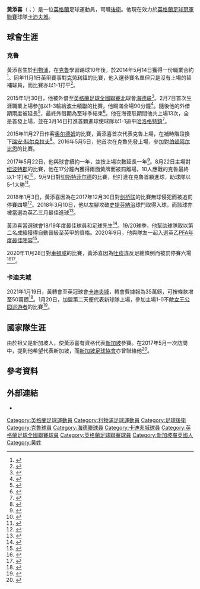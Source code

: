 {{noteTA
|G1=Football
|G2=FAcup
|1=zh-hans:瑞安·科尔克拉夫;zh-hk:瑞安·高哥洛夫
}}
{{Infobox football biography
|name           = 黃添喜<br>Perry Ng
|image          = Perry Ng.jpg
|image_size     = 
|caption        = 效力克魯時的黃添喜
|fullname       = {{lang|en|Perry Tian Hee Ng}}<ref>{{cite web |url=http://www.thefa.com/-/media/files/thefaportal/governance-docs/registrations/march-2015.ashx |title=List of Temporary Transfers of Players under Written Contract Between 01/03/2015 and 31/03/2015 |publisher=The Football Association |format=PDF |page=15 |access-date=2019-03-10}}</ref>
|birth_date     = {{birth date and age|1996|4|27}}<ref name="11v11">{{cite web |title=Perry Ng |url=https://www.11v11.com/players/perry-ng-242959/ |publisher=11v11 |access-date=2015-12-01}}</ref>
|birth_place    = {{ENG}}[[利物浦|利物浦]]
|height         = {{convert|1.80|m|order=flip}}<ref name="11v11"/>
|position       = [[後衛_(足球)|後衛]]
|currentclub    = [[卡迪夫城足球俱乐部|卡迪夫城]]
|clubnumber     = 38
|youthyears1    = 2004–2014
|youthclubs1    = [[克鲁足球俱乐部|克鲁]]
|years1         = 2014–2021
|clubs1         = [[克鲁足球俱乐部|克鲁]]
|caps1          = 155
|goals1         = 7
|years2         = 2015
|clubs2         = → [[海德联足球俱乐部|海德联]]
|caps2          = 13
|goals2         = 1
|years3         = 2021–
|clubs3         = [[卡迪夫城足球俱乐部|卡迪夫城]]
|caps3          = 22
|goals3         = 0
|medaltemplates = 
|club-update    = 2021年8月17日
|nationalteam-update = 
}}
'''黃添喜'''（{{lang-en|Perry Tian Hee Ng}}；{{bd|1996年|4月27日}}）是一位[[英格蘭|英格蘭]]足球運動員，司職[[後衛_(足球)|後衛]]。他現在效力於[[英格蘭足球冠軍聯賽|英格蘭足球冠軍聯賽]]球隊[[卡迪夫城足球俱乐部|卡迪夫城]]。

==球會生涯==
===克鲁===
黃添喜生於[[利物浦|利物浦]]，在[[克鲁足球俱乐部|克鲁]]學習踢球10年後，於2014年5月14日獲得一份職業合約<ref>{{cite news|title=Crewe Alexandra: Scholar Perry Ng signs two-year professional deal with the club|url=http://www.stokesentinel.co.uk/Crewe-Alexandra-Scholar-Perry-Ng-signs-year/story-21094184-detail/story.html|access-date=2015-11-28|work=Stoke Sentinel|date=2014-05-14}}</ref>。同年11月1日[[英格蘭足球甲級聯賽|英甲]]賽事對[[克劳利镇足球俱乐部|克劳利镇]]的比賽，他入選參賽名單但只是沒有上場的替補球員，而比賽亦以1-1打平<ref>{{cite news|title=Crawley 1–1 Crewe|url=https://www.bbc.co.uk/sport/0/football/29767337|access-date=2015-11-28|publisher=BBC Sport|date=2014-11-01}}</ref>。

2015年1月30日，他被外借至[[英格蘭足球全國聯賽北|英格蘭足球全國聯賽北]]球會[[海德联足球俱乐部|海德联]]<ref>{{cite news|last1=Sharpe|first1=Rich|title=Crewe Alexandra: Teenage defender Perry Ng moves to Hyde FC|url=http://www.stokesentinel.co.uk/Crewe-Alexandra-Teenage-defender-Perry-Ng-moves/story-25950137-detail/story.html|access-date=2015-11-28|work=Stoke Sentinel|date=2015-01-30}}</ref>。2月7日首次生涯職業上場參加以1-3輸給[[波士頓聯足球會|波士頓聯]]的比賽，他踢滿全場90分鐘<ref>{{cite news|last1=Ashton|first1=Jake|title=Hyde 1–3 Boston United|url=http://www.hydeunited.co.uk/teams/94781/match-centre/1-1001103|access-date=2015-11-28|publisher=Hyde United|date=2015-02-07}}</ref>。隨後他的外借期兩度被延長<ref>{{cite news|title=Ng Extends Hyde Stay|url=http://www.crewealex.net/news/article/ng-extends-hyde-stay-2307911.aspx|access-date=2015-11-28|publisher=Crewe Alexandra|date=2015-03-02}}</ref>，最終外借期為至球季結束<ref>{{cite news|last1=McAnulty|first1=Andy|title=Perry Ng Extends Loan|url=http://www.hydeunited.co.uk/news/perry-ng-extends-loan-1405712.html|access-date=2015-11-28|publisher=Hyde United|date=2015-03-14|archive-url=https://web.archive.org/web/20151208125253/http://www.hydeunited.co.uk/news/perry-ng-extends-loan-1405712.html|archive-date=2015-12-08}}</ref>。他在海德联期間他共上場13次，全是首發上場，並在3月14日打進首顆進球使球隊以1-1追平[[哈洛格特鎮足球會|哈洛格特鎮]]<ref>{{cite news|title=Hyde 1–1 Harrogate|url=http://www.sksport.co.uk/hyde-1-1-harrogate/|access-date=2015-11-28|publisher=SK Sport|date=2015-03-16|archive-url=https://web.archive.org/web/20151208093010/http://www.sksport.co.uk/hyde-1-1-harrogate/|archive-date=2015-12-08}}</ref>。

2015年11月27日作客[[奥尔德姆足球俱乐部|奥尔德姆]]的比賽，黃添喜首次代表克魯上場，在補時階段換下[[瑞安·科尔克拉夫|瑞安·科尔克拉夫]]<ref>{{cite news|title=Crewe 1–0 Oldham|url=https://www.bbc.co.uk/sport/0/football/34887182|access-date=2015-11-28|publisher=BBC Sport|date=2015-11-27}}</ref>。2016年5月5日，他首次在克魯先發上場，參加對[[伯顿阿尔比恩足球俱乐部|伯顿阿尔比恩]]的比賽。

2017年5月22日，他與球會續約一年，並按上場次數延長一年<ref name="BBC-22May2017">{{cite news|title=Perry Ng: Defender signs new deal with Crewe Alexandra|url=https://www.bbc.co.uk/sport/football/40002580|access-date=2017-05-26|work=BBC Sport|publisher=BBC|date=2017-05-22}}</ref>。8月22日主場對[[纽波特郡足球俱乐部|纽波特郡]]的比賽，他在17分鐘內獲得兩面黃牌而被罰離場，10人應戰的克魯最終以1-1打和<ref name="BBC-12Aug2017">{{cite news|title=Crewe Alexandra 1–1 Newport County|url=https://www.bbc.co.uk/sport/football/40835048|access-date=2017-08-14|work=BBC Sport|publisher=BBC}}</ref>。9月9日對[[切斯特菲尔德足球俱乐部|切斯特菲尔德]]的比賽，他打進在克魯首顆進球，助球隊以5-1大勝<ref name="BBC-09Sep2017">{{cite news|title=Crewe Alexandra 5–1 Chesterfield|url=https://www.bbc.co.uk/sport/football/41133110|access-date=2017-09-10|work=BBC Sport|publisher=BBC|date=2017-09-09}}</ref>。

2018年1月3日，黃添喜因為在2017年12月30日對[[剑桥联足球俱乐部|剑桥联]]的比賽無球侵犯{{tsl|en|Jabo Ibehre|贾波·伊贝赫尔}}而被追罰停賽四場<ref name="Georgeson">{{cite news|last1=Georgeson|first1=Andrew|title=Crewe Alexandra defender picks up ban for clash with Jabo Ibehre|url=http://www.cambridge-news.co.uk/sport/crewe-alexandra-defender-picks-up-14108129|access-date=2018-01-04|work=Cambridge News|date=2018-01-03}}</ref>。2018年3月10日，他以左腳攻破[[史提芬納治足球會|史提芬納治]]球門取得入球，而該球亦被當選為英乙三月最佳進球<ref name="CANet-13Apr2018">{{cite news|title=Ng Wins Sky Bet Goal Of The Month For March|url=https://www.crewealex.net/news/2018/april/perry---sky-bet-goal/|access-date=2018-04-13|work=CreweAlex.net|date=2018-04-13}}</ref>。

黃添喜當選球會18/19年度最佳球員和足球先生<ref>{{cite news |last1=Artell |first1=Peter |title=Crewe Alex: David Artell on award winners Perry Ng and Oliver Finney |url=https://www.cheshire-live.co.uk/sport/football/crewe-alex-david-artell-award-16196196 |access-date=2019-05-10 |publisher=Cheshire Live |date=2019-04-29}}</ref>。19/20球季，他幫助球隊取以第二名成績獲得自動晉級至英甲的資格。2020年9月，他與隊友{{tsl|en|Charlie Kirk (footballer)|查利·柯克}}一起入選英乙[[PFA年度最佳陣容|PFA年度最佳陣容]]<ref name="PFA">{{cite web |title=PFA Awards |url=https://www.thepfa.com/thepfa/pfa-awards |website=PFA |access-date=2020-09-09}}</ref>。

2020年11月28日對[[車頓咸足球會|車頓咸]]的比賽，黃添喜因為[[吐痰|吐痰]]違反足總條例而被罰停賽六場<ref name="CAFC-04Dec2020">{{cite news |title=FA Statement - Perry Ng Suspension |url=https://www.crewealex.net/news/2020/december/fa-statement---perry-ng-suspension/ |access-date=2020-12-04 |work=CreweAlex.net |date=2020-12-04}}</ref><ref name="BBC-04Dec2020">{{cite news |title=Perry Ng: Crewe Alexandra captain gets six-game ban for spitting |url=https://www.bbc.co.uk/sport/football/55191282 |access-date=2020-12-06 |work=BBC Sport |date=2020-12-04}}</ref>。

===卡迪夫城===
2021年1月19日，黃轉會至英冠球會[[卡迪夫城足球俱乐部|卡迪夫城]]，轉會費據報為35萬鎊，可按條款增至50萬鎊<ref name="BBC-19Jan2021">{{cite news |title=Perry Ng: Crewe Alexandra captain signs for Cardiff City |url=https://www.bbc.co.uk/sport/football/55705524 |access-date=2021-01-19 |work=BBC Sport |date=2021-01-19}}</ref>。1月20日，加盟第二天便代表新球隊上場，參加主場1-0不敵[[女王公园巡游者足球俱乐部|女王公园巡游者]]的比賽<ref name="BBC-20Jan2021">{{cite news |title=Cardiff City 0–1 QPR |url=https://www.bbc.co.uk/sport/football/55642314 |access-date=2021-01-20 |work=BBC Sport |last=Pritchard |first=Dafydd |date=2021-01-20}}</ref>。

==國家隊生涯==
由於祖父是新加坡人，使黃添喜有資格代表[[新加坡國家足球隊|新加坡]]參賽。在2017年5月一次訪問中，提到他希望代表新加坡，而[[新加坡足球協會|新加坡足球協會]]亦曾聯絡他<ref>{{cite news|last1=Ko|first1=Zee|title=Perry Ng signs new Crewe deal, keen to play for Singapore|url=https://www.fourfourtwo.com/sg/news/perry-ng-signs-new-crewe-deal-keen-play-singapore|access-date=2017-09-10|work=FourFourTwo|date=2017-05-24|archive-url=https://web.archive.org/web/20170910084057/https://www.fourfourtwo.com/sg/news/perry-ng-signs-new-crewe-deal-keen-play-singapore|archive-date=2017-09-10}}</ref>。

==參考資料==
{{Reflist|30em}}

==外部連結==
*{{Soccerway}}

{{卡迪夫城球員名單}}

{{DEFAULTSORT:Ng, Perry}}

[[Category:英格蘭足球運動員|Category:英格蘭足球運動員]]
[[Category:利物浦足球運動員|Category:利物浦足球運動員]]
[[Category:足球後衛|Category:足球後衛]]
[[Category:克魯球員|Category:克魯球員]]
[[Category:海德聯球員|Category:海德聯球員]]
[[Category:卡迪夫城球員|Category:卡迪夫城球員]] 
[[Category:英格蘭足球全國聯賽球員|Category:英格蘭足球全國聯賽球員]]
[[Category:英格蘭足球聯賽球員|Category:英格蘭足球聯賽球員]]
[[Category:新加坡裔英國人|Category:新加坡裔英國人]]
[[Category:黄姓|Category:黄姓]]